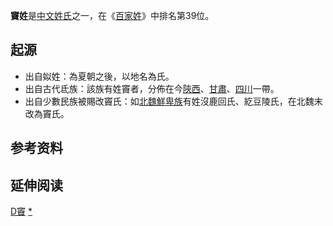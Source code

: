 {{姓氏
|姓氏=窦
|繁體=竇
|簡體=窦
|拼音=Dòu
|中国大陆=Dou
|台湾=Tou
|香港=Tau
|澳门=Tao
|新加坡=Tou/Toh
|马来西亚=Tou/Toh
|越南=Đậu
|韩国=두
|反切=
|同音字=
|堂号=
|郡望=[[扶风郡|扶风郡]]
}}

'''竇姓'''是[[中文姓氏|中文姓氏]]之一，在《[[百家姓|百家姓]]》中排名第39位。

== 起源 ==
* 出自姒姓：為夏朝之後，以地名為氏。
* 出自古代氐族：該族有姓竇者，分佈在今[[陝西|陝西]]、[[甘肅|甘肅]]、[[四川|四川]]一帶。
* 出自少數民族被賜改竇氏：如[[北魏|北魏]][[鮮卑族|鮮卑族]]有姓沒鹿回氏、紇豆陵氏，在北魏末改為竇氏。

== 参考资料 ==
{{reflist}}

== 延伸阅读 ==
{{Wikisource further reading}}

{{姓氏小作品}}

[[Category:漢姓|D竇]]
[[Category:窦姓|*]]